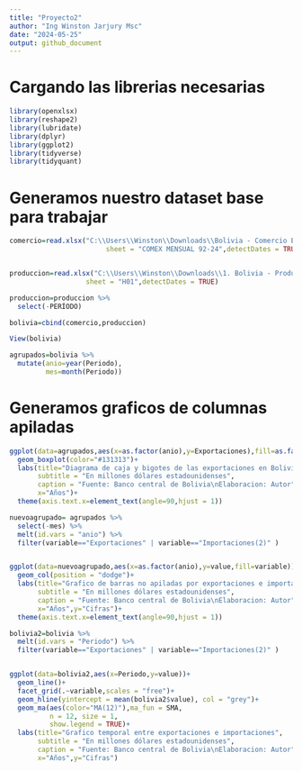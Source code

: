 ---
title: "Proyecto2"
author: "Ing Winston Jarjury Msc"
date: "2024-05-25"
output: github_document
---
# Cargando las librerias necesarias
```{r,warning=FALSE}
library(openxlsx)
library(reshape2)
library(lubridate)
library(dplyr)
library(ggplot2)
library(tidyverse)
library(tidyquant)
```

# Generamos nuestro dataset base para trabajar 

```{r}
comercio=read.xlsx("C:\\Users\\Winston\\Downloads\\Bolivia - Comercio Exterior segun Año y Mes, 1992 - 2024.xlsx",
                        sheet = "COMEX MENSUAL 92-24",detectDates = TRUE)


produccion=read.xlsx("C:\\Users\\Winston\\Downloads\\1. Bolivia - Produccion de Petroleo y Gas Natural segun Año y Mes 1990 - 2024.xlsx",
                   sheet = "H01",detectDates = TRUE)

produccion=produccion %>% 
  select(-PERÍODO)

bolivia=cbind(comercio,produccion)

View(bolivia)

```



```{r, warning=FALSE}
agrupados=bolivia %>% 
  mutate(anio=year(Periodo),
         mes=month(Periodo))


```

# Generamos graficos de columnas apiladas


```{r,fig.width=24,fig.height=8}

ggplot(data=agrupados,aes(x=as.factor(anio),y=Exportaciones),fill=as.factor(anio))+
  geom_boxplot(color="#131313")+
  labs(title="Diagrama de caja y bigotes de las exportaciones en Bolivia",
       subtitle = "En millones dólares estadounidenses",
       caption = "Fuente: Banco central de Bolivia\nElaboracion: Autor",
       x="Años")+
  theme(axis.text.x=element_text(angle=90,hjust = 1))


```


```{r}
nuevoagrupado= agrupados %>% 
  select(-mes) %>% 
  melt(id.vars = "anio") %>% 
  filter(variable=="Exportaciones" | variable=="Importaciones(2)" )


ggplot(data=nuevoagrupado,aes(x=as.factor(anio),y=value,fill=variable))+
  geom_col(position = "dodge")+
  labs(title="Grafico de barras no apiladas por exportaciones e importaciones",
       subtitle = "En millones dólares estadounidenses",
       caption = "Fuente: Banco central de Bolivia\nElaboracion: Autor",
       x="Años",y="Cifras")+
  theme(axis.text.x=element_text(angle=90,hjust = 1))
```


```{r}
bolivia2=bolivia %>% 
  melt(id.vars = "Periodo") %>% 
  filter(variable=="Exportaciones" | variable=="Importaciones(2)" )


ggplot(data=bolivia2,aes(x=Periodo,y=value))+
  geom_line()+
  facet_grid(.~variable,scales = "free")+
  geom_hline(yintercept = mean(bolivia2$value), col = "grey")+
  geom_ma(aes(color="MA(12)"),ma_fun = SMA,
          n = 12, size = 1,
          show.legend = TRUE)+
  labs(title="Grafico temporal entre exportaciones e importaciones",
       subtitle = "En millones dólares estadounidenses",
       caption = "Fuente: Banco central de Bolivia\nElaboracion: Autor",
       x="Años",y="Cifras")

```




```{r}

```


